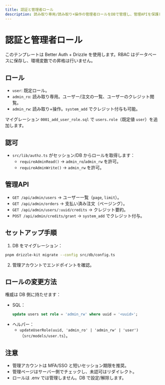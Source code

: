 ```yaml
---
title: 認証と管理者ロール
description: 読み取り専用/読み取り+操作の管理者ロールをDBで管理し、管理APIを保護し、このテンプレートの認証パイプラインを説明します。
---
```


# 認証と管理者ロール

このテンプレートは Better Auth + Drizzle を使用します。RBAC はデータベースに保存し、環境変数での昇格は行いません。

## ロール

- `user`: 既定ロール。
- `admin_ro`: 読み取り専用。ユーザー/注文の一覧、ユーザーのクレジット閲覧。
- `admin_rw`: 読み取り+操作。`system_add` でクレジット付与も可能。

マイグレーション `0001_add_user_role.sql` で `users.role`（既定値 `user`）を追加します。

## 認可

- `src/lib/authz.ts` がセッション/DB からロールを取得します：
  - `requireAdminRead()` → `admin_ro`/`admin_rw` を許可。
  - `requireAdminWrite()` → `admin_rw` を許可。

## 管理API

- `GET /api/admin/users` → ユーザー一覧（`page`, `limit`）。
- `GET /api/admin/orders` → 支払い済み注文（ページング）。
- `GET /api/admin/users/:uuid/credits` → クレジット要約。
- `POST /api/admin/credits/grant` → `system_add` でクレジット付与。

## セットアップ手順

1) DB をマイグレーション：

```bash
pnpm drizzle-kit migrate --config src/db/config.ts
```

2) 管理アカウントでエンドポイントを確認。

## ロールの変更方法

権威は DB 側に持たせます：

- SQL：
  ```sql
  update users set role = 'admin_rw' where uuid = '<uuid>';
  ```
- ヘルパー：
  - `updateUserRole(uuid, 'admin_ro' | 'admin_rw' | 'user')`（`src/models/user.ts`）。

## 注意

- 管理アカウントは MFA/SSO と短いセッション期限を推奨。
- 管理ページはサーバー側でチェックし、未認可はリダイレクト。
- ロールは .env では管理しません。DB で設定/解除します。

